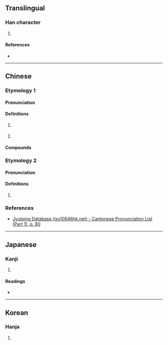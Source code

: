 {{character info}}
==Translingual==

===Han character===
{{Han char|rn=30|rad=口|as=08|sn=11|four=62094|canj=RBD|ids=⿰口采}}

# {{lb|mul|Cantonese}} {{ngd|[[interjection]] used to [[berate]] [[someone]]}}

====References====
* {{Han ref|kx=0195.050|dkj=03809|dj=0416.060|hdz=10643.140|uh=554B|ud=21835|bh=D4AA|bd=54442}}

----

==Chinese==

===Etymology 1===
{{zh-forms}}

====Pronunciation====
{{zh-pron
|c=coi1
|cat=intj
}}

====Definitions====
{{zh-hanzi}}

# {{lb|zh|Cantonese}} {{ngd|[[interjection]] used to [[berate]] someone when something [[inauspicious]] or [[unpleasant]] is said}}
# {{lb|zh|Mandarin}} {{rfdef|cmn|sort=口08}}

====Compounds====
{{zh-der|啋過你|啋過你把口}}

===Etymology 2===
{{zh-forms}}

====Pronunciation====
{{zh-pron
|m=xiāo
|cat=intj
}}

====Definitions====
{{zh-hanzi}}

# {{rfdef|zh|sort=口08}}

===References===
* [http://www.iso10646hk.net/jp/document/download.jsp Jyutping Database (iso10646hk.net) - Cantonese Pronunciation List (Part 1), p. 80]

----

==Japanese==

===Kanji===
{{ja-kanji|grade=|rs=口08}}

# {{rfdef|ja|sort=口08}}

====Readings====
* {{ja-readings|on=[[きょう]] (kyō), [[けき]] (keki), [[きゃく]] (kyaku), [[さい]] (sai)|kun=[[かまびすしい]] (kamabisushii), [[おおきい]] (ookii)}}

----

==Korean==

===Hanja===
{{ko-hanja|hangeul=[[교]], [[효]]|rv=gyo, hyo|mr=kyo, hyo}}

# {{rfdef|ko|sort=口08}}